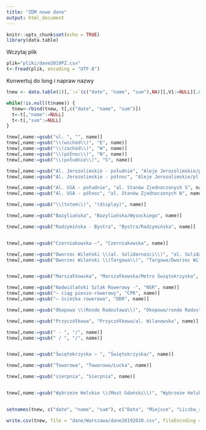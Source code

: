 ```yaml
---
title: "ZDM nowe dane"
output: html_document
---
```


```r
knitr::opts_chunk$set(echo = TRUE)
library(data.table)

```

Wczytaj plik

```r
plik="pliki/dane2019PZ.csv"
t<-fread(plik, encoding = "UTF-8")
```

Konwertuj do long i napraw nazwy

```r
tnew <- data.table(1)[,`:=`(c("date", "name", "sum"),NA)][,V1:=NULL][.0]

while(!is.null(t$name)) {
  tnew<-rbind(tnew, t[,c("date", "name", "sum")])
  t<-t[,"name":=NULL]
  t<-t[,"sum":=NULL]
}

tnew[,name:=gsub("ul. ", "", name)]
tnew[,name:=gsub("\\(wschód\\)", "E", name)]
tnew[,name:=gsub("\\(zachód\\)", "W", name)]
tnew[,name:=gsub("\\(północ\\)", "N", name)]
tnew[,name:=gsub("\\(południe\\)", "S", name)]

tnew[,name:=gsub("Al. Jerozolimskie - południe", "Aleje Jerozolimskie/pl. Zawiszy S", name)]
tnew[,name:=gsub("Al. Jerozolimskie - północ", "Aleje Jerozolimskie/pl. Zawiszy N", name)]

tnew[,name:=gsub("Al. USA - południe", "al. Stanów Zjednoczonych S", name)]
tnew[,name:=gsub("Al. USA - północ", "al. Stanów Zjednoczonych N", name)]

tnew[,name:=gsub("\\(totem\\)", "(display)", name)]

tnew[,name:=gsub("Bazyliańska", "Bazyliańska/Wysockiego", name)]

tnew[,name:=gsub("Radzymińska - Bystra", "Bystra/Radzymińska", name)]


tnew[,name:=gsub("Czerniakowska –", "Czerniakowska", name)]

tnew[,name:=gsub("Dworzec Wileński \\(al. Solidarności\\)", "al. Solidarności/Dworzec Wileński", name)]
tnew[,name:=gsub("Dworzec Wileński \\(Targowa\\)", "Targowa/Dworzec Wileński", name)]


tnew[,name:=gsub("Marszałkowska", "Marszałkowska/Metro Świętokrzyska", name)]

tnew[,name:=gsub("Nadwiślański Szlak Rowerowy -", "NSR", name)]
tnew[,name:=gsub("– ciąg pieszo-rowerowy", "CPR", name)]
tnew[,name:=gsub("– ścieżka rowerowa", "DDR", name)]

tnew[,name:=gsub("Okopowa \\(Rondo Radosława\\)", "Okopowa/rondo Radosława", name)]

tnew[,name:=gsub("Przyczółkowa", "Przyczółkowa/al. Wilanowska", name)]

tnew[,name:=gsub(" - ", "/", name)]
tnew[,name:=gsub(" / ", "/", name)]


tnew[,name:=gsub("Świętokrzyska – ", "Świętokrzyska/", name)]

tnew[,name:=gsub("Towarowa", "Towarowa/Łucka", name)]

tnew[,name:=gsub("sierpnia", "Sierpnia", name)]


tnew[,name:=gsub("Wybrzeże Helskie \\(Most Gdański\\)", "Wybrzeże Helskie/Starzyńskiego", name)]


setnames(tnew, c("date", "name", "sum"), c("Data", "Miejsce", "Liczba_rowerow"))
```

```r
write.csv(tnew, file = "dane/Warszawa/dane20192020.csv", fileEncoding = 'UTF-8')

```